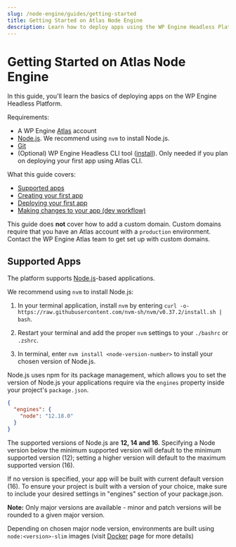 ```yaml
---
slug: /node-engine/guides/getting-started
title: Getting Started on Atlas Node Engine
description: Learn how to deploy apps using the WP Engine Headless Platform, Atlas.
---
```


# Getting Started on Atlas Node Engine

In this guide, you'll learn the basics of deploying apps on the WP Engine Headless Platform.

Requirements:

- A WP Engine [Atlas](https://wpengine.com/atlas) account
- [Node.js](https://nodejs.org/en/download/). We recommend using `nvm` to install Node.js.
- [Git](https://git-scm.com/downloads)
- (Optional) WP Engine Headless CLI tool ([install](../introduction#install-the-atlas-cli)). Only needed if you plan on deploying your first app using Atlas CLI.

What this guide covers:

- [Supported apps](#supported-apps)
- [Creating your first app](./create-app)
- [Deploying your first app](./deployment)
- [Making changes to your app (dev workflow)](./developer-workflow)

This guide does **not** cover how to add a custom domain. Custom domains require that you have an Atlas account with a `production` environment. Contact the WP Engine Atlas team to get set up with custom domains.

## Supported Apps

The platform supports [Node.js](https://nodejs.org/)-based applications.

We recommend using `nvm` to install Node.js:

1. In your terminal application, install `nvm` by entering `curl -o- https://raw.githubusercontent.com/nvm-sh/nvm/v0.37.2/install.sh | bash`.

2. Restart your terminal and add the proper `nvm` settings to your `./bashrc` or `.zshrc`.

3. In terminal, enter `nvm install <node-version-number>` to install your chosen version of Node.js.

Node.js uses npm for its package management, which allows you to set the version of Node.js your applications require via the `engines` property inside your project's `package.json`.

```json
{
  "engines": {
    "node": "12.18.0"
  }
}
```

The supported versions of Node.js are **12, 14 and 16**. Specifying a Node version below the minimum supported version will default to the minimum supported version (12); setting a higher version will default to the maximum supported version (16). 

If no version is specified, your app will be built with current default version (16). To ensure your project is built with a version of your choice, make sure to include your desired settings in "engines" section of your package.json. 

**Note:** Only major versions are available - minor and patch versions will be rounded to a given major version.

Depending on chosen major node version, environments are built using `node:<version>-slim` images (visit [Docker](https://hub.docker.com/_/node) page for more details)



